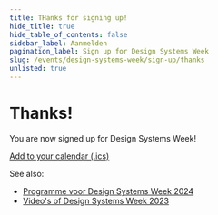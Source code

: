 ---
title: THanks for signing up!
hide_title: true
hide_table_of_contents: false
sidebar_label: Aanmelden
pagination_label: Sign up for Design Systems Week
slug: /events/design-systems-week/sign-up/thanks
unlisted: true
---

# Thanks!

You are now signed up for Design Systems Week!

[Add to your calendar (.ics)](/heartbeat/heartbeat.ics)

See also:

- [Programme voor Design Systems Week 2024](/events/design-systems-week-2024/en/program)
- [Video's of Design Systems Week 2023](/events/design-systems-week-2023/en/program)
